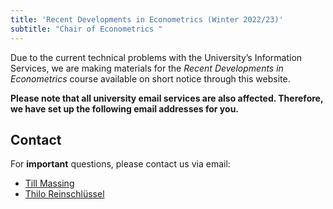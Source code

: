 ```yaml
---
title: 'Recent Developments in Econometrics (Winter 2022/23)'
subtitle: "Chair of Econometrics "
---
```


Due to the current technical problems with the University's Information Services, we are making materials for the *Recent Developments in Econometrics* course available on short notice through this website. 

**Please note that all university email services are also affected. Therefore, we have set up the following email addresses for you.**

## Contact

For **important** questions, please contact us via email:

-   [Till Massing](mailto:tillmassing+oeko@gmail.com?subject=[Econometrics])
-   [Thilo Reinschlüssel](mailto:rdie_winter2022@protonmail.com?subject=[Econometrics])


```{=html}
<!--
## Discord: Diskussions- und Nachrichtenforum

<iframe src="https://e.widgetbot.io/channels/1046707102984437770/1046707119774236694" height="600" width="100%"></iframe>
-->
```
